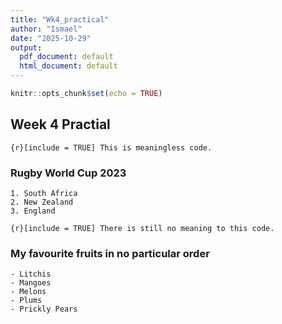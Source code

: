 ```yaml
---
title: "Wk4_practical"
author: "Ismael"
date: "2025-10-29"
output:
  pdf_document: default
  html_document: default
---
```


```r
knitr::opts_chunk$set(echo = TRUE)
```

## Week 4 Practial

```{r}[include = TRUE]
This is meaningless code.
```

### Rugby World Cup 2023 
    1. South Africa
    2. New Zealand
    3. England
    
```{r}[include = TRUE]
There is still no meaning to this code.
```

### My favourite fruits in no particular order
    - Litchis
    - Mangoes
    - Melons
    - Plums
    - Prickly Pears
